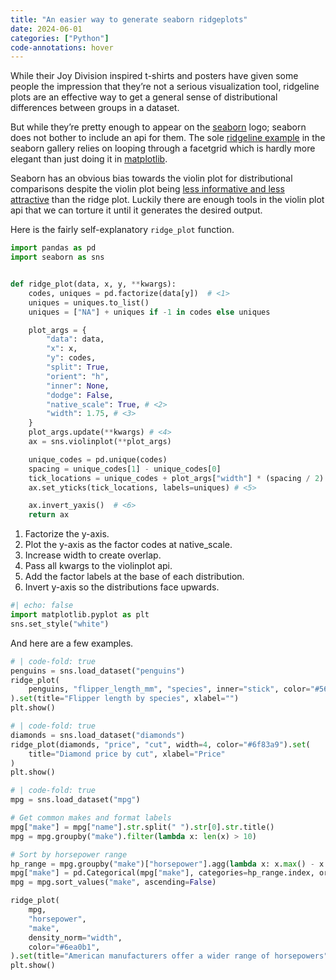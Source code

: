 ```yaml
---
title: "An easier way to generate seaborn ridgeplots"
date: 2024-06-01
categories: ["Python"]
code-annotations: hover
---
```


While their Joy Division inspired t-shirts and posters have given some people the impression that they're not a serious visualization tool, ridgeline plots are an effective way to get a general sense of distributional differences between groups in a dataset.

But while they're pretty enough to appear on the [seaborn](https://github.com/mwaskom/seaborn/issues/2243) logo; seaborn does not bother to include an api for them. The sole [ridgeline example](https://seaborn.pydata.org/examples/kde_ridgeplot.html) in the seaborn gallery relies on looping through a facetgrid which is hardly more elegant than just doing it in [matplotlib](https://matplotlib.org/matplotblog/posts/create-ridgeplots-in-matplotlib/). 

Seaborn has an obvious bias towards the violin plot for distributional comparisons despite the violin plot being [less informative and less attractive](https://www.youtube.com/watch?v=_0QMKFzW9fw) than the ridge plot. Luckily there are enough tools in the violin plot api that we can torture it until it generates the desired output.

Here is the fairly self-explanatory `ridge_plot` function.

```python
import pandas as pd
import seaborn as sns


def ridge_plot(data, x, y, **kwargs):
    codes, uniques = pd.factorize(data[y])  # <1>
    uniques = uniques.to_list()
    uniques = ["NA"] + uniques if -1 in codes else uniques

    plot_args = {
        "data": data,
        "x": x,
        "y": codes,
        "split": True,
        "orient": "h",
        "inner": None,
        "dodge": False,
        "native_scale": True, # <2>
        "width": 1.75, # <3>
    }
    plot_args.update(**kwargs) # <4>
    ax = sns.violinplot(**plot_args)

    unique_codes = pd.unique(codes)
    spacing = unique_codes[1] - unique_codes[0]
    tick_locations = unique_codes + plot_args["width"] * (spacing / 2)
    ax.set_yticks(tick_locations, labels=uniques) # <5>

    ax.invert_yaxis()  # <6>
    return ax
```
1. Factorize the y-axis.
2. Plot the y-axis as the factor codes at native_scale.
3. Increase width to create overlap.
4. Pass all kwargs to the violinplot api.
5. Add the factor labels at the base of each distribution.
6. Invert y-axis so the distributions face upwards.

```python
#| echo: false
import matplotlib.pyplot as plt
sns.set_style("white")
```

And here are a few examples. 

```python
# | code-fold: true
penguins = sns.load_dataset("penguins")
ridge_plot(
    penguins, "flipper_length_mm", "species", inner="stick", color="#56ad74"
).set(title="Flipper length by species", xlabel="")
plt.show()
```

```python
# | code-fold: true
diamonds = sns.load_dataset("diamonds")
ridge_plot(diamonds, "price", "cut", width=4, color="#6f83a9").set(
    title="Diamond price by cut", xlabel="Price"
)
plt.show()
```

```python
# | code-fold: true
mpg = sns.load_dataset("mpg")

# Get common makes and format labels
mpg["make"] = mpg["name"].str.split(" ").str[0].str.title()
mpg = mpg.groupby("make").filter(lambda x: len(x) > 10)

# Sort by horsepower range
hp_range = mpg.groupby("make")["horsepower"].agg(lambda x: x.max() - x.min()).sort_values()
mpg["make"] = pd.Categorical(mpg["make"], categories=hp_range.index, ordered=True)
mpg = mpg.sort_values("make", ascending=False)

ridge_plot(
    mpg,
    "horsepower",
    "make",
    density_norm="width",
    color="#6ea0b1",
).set(title="American manufacturers offer a wider range of horsepowers", xlabel="Horsepower")
plt.show()
```


